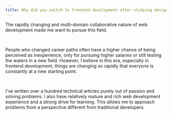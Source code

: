 ```yaml
---
title: Why did you switch to frontend development after studying design?
---
```


The rapidly changing and multi-domain collaborative nature of web development made me want to pursue this field.

<br />

People who changed career paths often have a higher chance of being perceived as inexperience, only for pursuing higher salaries or still testing the waters in a new field. However, I believe in this era, especially in frontend development, things are changing so rapidly that everyone is constantly at a new starting point.

<br />

I've written over a hundred technical articles purely out of passion and solving problems. I also have relatively mature and rich web development experience and a strong drive for learning. This allows me to approach problems from a perspective different from traditional developers.
